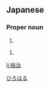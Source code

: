==Japanese==
{{ja-kanjitab|裕|治}}

===Proper noun===
{{ja-pos|proper|ひろはる}}

# {{given name|male|lang=ja}}

{{ja-pos|proper|ゆうじ}}

# {{given name|male|lang=ja}}

[[Category:Japanese male given names|ひろはる]]

[[li:裕治]]